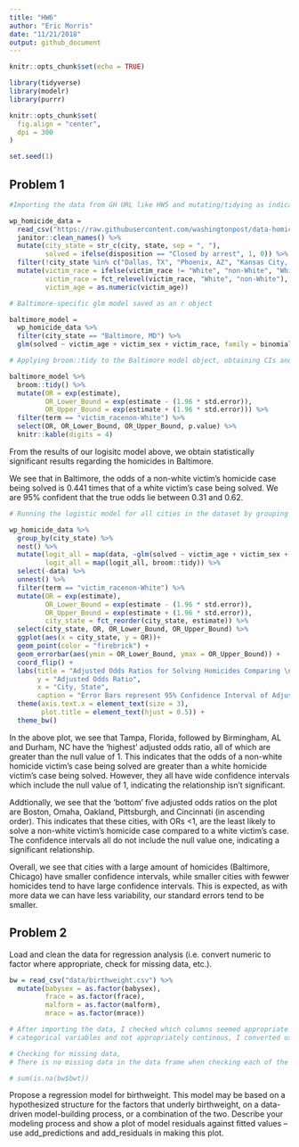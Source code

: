 ```yaml
---
title: "HW6"
author: "Eric Morris"
date: "11/21/2018"
output: github_document
---
```


```r
knitr::opts_chunk$set(echo = TRUE)

library(tidyverse)
library(modelr)
library(purrr)

knitr::opts_chunk$set(
  fig.align = "center",
  dpi = 300
)

set.seed(1)
```

## Problem 1

```r
#Importing the data from GH URL like HW5 and mutating/tidying as indicated in the problem 

wp_homicide_data = 
  read_csv("https://raw.githubusercontent.com/washingtonpost/data-homicides/master/homicide-data.csv") %>% 
  janitor::clean_names() %>% 
  mutate(city_state = str_c(city, state, sep = ", "),
         solved = ifelse(disposition == "Closed by arrest", 1, 0)) %>%
  filter(!city_state %in% c("Dallas, TX", "Phoenix, AZ", "Kansas City, MO", "Tulsa, AL")) %>% 
  mutate(victim_race = ifelse(victim_race != "White", "non-White", "White"), 
         victim_race = fct_relevel(victim_race, "White", "non-White"),
         victim_age = as.numeric(victim_age))
```


```r
# Baltimore-specific glm model saved as an r object

baltimore_model =
  wp_homicide_data %>% 
  filter(city_state == "Baltimore, MD") %>% 
  glm(solved ~ victim_age + victim_sex + victim_race, family = binomial, data = .)

# Applying broom::tidy to the Baltimore model object, obtaining CIs and exponentiating as it's just a coefficient in original output 

baltimore_model %>% 
  broom::tidy() %>% 
  mutate(OR = exp(estimate),
         OR_Lower_Bound = exp(estimate - (1.96 * std.error)),
         OR_Upper_Bound = exp(estimate + (1.96 * std.error))) %>% 
  filter(term == "victim_racenon-White") %>% 
  select(OR, OR_Lower_Bound, OR_Upper_Bound, p.value) %>% 
  knitr::kable(digits = 4)
```

From the results of our logisitc model above, we obtain statistically significant results regarding the homicides in Baltimore. 

We see that in Baltimore, the odds of a non-white victim's homicide case being solved is 0.441 times that of a white victim's case being solved. We are 95% confident that the true odds lie between 0.31 and 0.62.

```r
# Running the logistic model for all cities in the dataset by grouping by the citiy and nesting their data, then plotting the OR and CI in descending order

wp_homicide_data %>% 
  group_by(city_state) %>% 
  nest() %>%
  mutate(logit_all = map(data, ~glm(solved ~ victim_age + victim_sex + victim_race, family = binomial, data = .)),
         logit_all = map(logit_all, broom::tidy)) %>%
  select(-data) %>% 
  unnest() %>% 
  filter(term == "victim_racenon-White") %>%
  mutate(OR = exp(estimate),
         OR_Lower_Bound = exp(estimate - (1.96 * std.error)),
         OR_Upper_Bound = exp(estimate + (1.96 * std.error)),
         city_state = fct_reorder(city_state, estimate)) %>%
  select(city_state, OR, OR_Lower_Bound, OR_Upper_Bound) %>% 
  ggplot(aes(x = city_state, y = OR))+
  geom_point(color = "firebrick") + 
  geom_errorbar(aes(ymin = OR_Lower_Bound, ymax = OR_Upper_Bound)) +
  coord_flip() + 
  labs(title = "Adjusted Odds Ratios for Solving Homicides Comparing \n Non-White Victims to White Victims by City", 
       y = "Adjusted Odds Ratio", 
       x = "City, State", 
       caption = "Error Bars represent 95% Confidence Interval of Adjusted Odds Ratio") + 
  theme(axis.text.x = element_text(size = 3),
        plot.title = element_text(hjust = 0.5)) + 
  theme_bw()
```

In the above plot, we see that Tampa, Florida, followed by Birmingham, AL and Durham, NC have the 'highest' adjusted odds ratio, all of which are greater than the null value of 1. This indicates that the odds of a non-white homicide victim's case being solved are greater than a white homicide victim's case being solved. However, they all have wide confidence intervals which include the null value of 1, indicating the relationship isn't significant. 

Addtionally, we see that the 'bottom' five adjusted odds ratios on the plot are Boston, Omaha, Oakland, Pittsburgh, and Cincinnati (in ascending order). This indicates that these cities, with ORs <1, are the least likely to solve a non-white victim's homicide case compared to a white victim's case. The confidence intervals all do not include the null value one, indicating a significant relationship. 

Overall, we see that cities with a large amount of homicides (Baltimore, Chicago) have smaller confidence intervals, while smaller cities with fewwer homicides tend to have large confidence intervals. This is expected, as with more data we can have less variability, our standard errors tend to be smaller.

## Problem 2

Load and clean the data for regression analysis (i.e. convert numeric to factor where appropriate, check for missing data, etc.).

```r

bw = read_csv("data/birthweight.csv") %>% 
  mutate(babysex = as.factor(babysex),
         frace = as.factor(frace), 
         malform = as.factor(malform), 
         mrace = as.factor(mrace))

# After importing the data, I checked which columns seemed appropriate to be converted to factors from numeric values. Those which where dichotomous or 
# categorical variables and not appropriately continous, I converted using as.factor. 

# Checking for missing data,
# There is no missing data in the data frame when checking each of the columns with the code below: 

# sum(is.na(bw$bwt))
```

Propose a regression model for birthweight. This model may be based on a hypothesized structure for the factors that underly birthweight, on a data-driven model-building process, or a combination of the two. Describe your modeling process and show a plot of model residuals against fitted values – use add_predictions and add_residuals in making this plot.

```r

```

